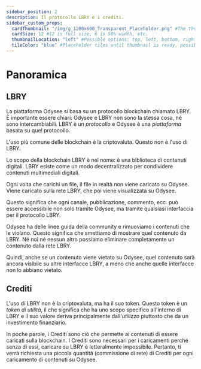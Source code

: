 ---
sidebar_position: 2
description: Il protocollo LBRY e i crediti.
sidebar_custom_props:
  cardThumbnail: "/img/g_1200x600_Transparent_Placeholder.png" #The thumbnail on the category card.
  cardSize: 12 #12 is full size, 6 is 50% width, etc.
  thumbnailLocation: "left" #Possible options: top, left, bottom, right, none
  tileColor: "blue" #Placeholder tiles until thumbnail is ready, possible options: blue, cream, darkpurple, lightpurple, mauve, orange, pink, none
---

# Panoramica

## LBRY

La piattaforma Odysee si basa su un protocollo blockchain chiamato LBRY. È importante essere chiari: Odysee e LBRY non sono la stessa cosa, né sono intercambiabili. LBRY è un *protocollo* e Odysee è una *piattaforma* basata su quel protocollo.

L'uso più comune delle blockchain è la criptovaluta. Questo non è l'uso di LBRY.

Lo scopo della blockchain LBRY è nel nome: è una biblioteca di contenuti digitali. LBRY esiste come un modo decentralizzato per condividere contenuti multimediali digitali.

Ogni volta che carichi un file, il file in realtà non viene caricato su Odysee. Viene caricato sulla rete LBRY, che poi viene visualizzata su Odysee.

Questo significa che ogni canale, pubblicazione, commento, ecc. può essere accessibile non solo tramite Odysee, ma tramite qualsiasi interfaccia per il protocollo LBRY.

Odysee ha delle linee guida della community e rimuoviamo i contenuti che le violano. Questo significa che smettiamo di mostrare quel contenuto da LBRY. Né noi né nessun altro possiamo eliminare completamente un contenuto dalla rete LBRY.

Quindi, anche se un contenuto viene vietato su Odysee, quel contenuto sarà ancora visibile su altre interfacce LBRY, a meno che anche quelle interfacce non lo abbiano vietato.

## Crediti

L'uso di LBRY non è la criptovaluta, ma ha il suo token. Questo token è un *token di utilità*, il che significa che ha uno scopo specifico all'interno di LBRY e il suo valore deriva principalmente dall'*utilizzo* piuttosto che da un investimento finanziario.

In poche parole, i Crediti sono ciò che permette ai contenuti di essere caricati sulla blockchain. I Crediti sono necessari per i caricamenti perché senza di essi, caricare su LBRY è letteralmente impossibile. Pertanto, ti verrà richiesta una piccola quantità (commissione di rete) di Crediti per ogni caricamento di contenuti su Odysee.
